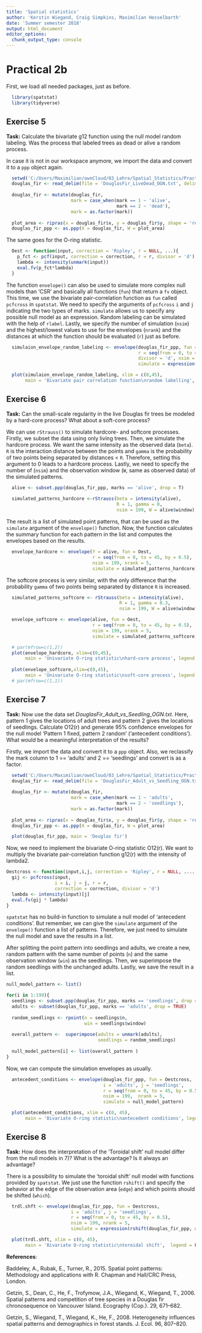 ```yaml
---
title: 'Spatial statistics'	
author: 'Kerstin Wiegand, Craig Simpkins, Maximilian Hesselbarth'	
date: 'Summer semester 2018'	
output: html_document
editor_options: 
  chunk_output_type: console
---
```

# Practical 2b

First, we load all needed packages, just as before.

```r
  library(spatstat)
  library(tidyverse)
```

## Exercise 5 
__Task:__ Calculate the bivariate g12 function using the null model random labeling. Was the process that labeled trees as dead or alive a random process. 

In case it is not in our workspace anymore, we import the data and convert it to a `ppp` object again.

```r
  setwd('C:/Users/Maximilian/ownCloud/03_Lehre/Spatial_Statistics/Practicals/Spatial_statistics_R')
  douglas_fir <- read_delim(file = 'DouglasFir_LiveDead_OGN.txt', delim = ';')
  
  douglas_fir <- mutate(douglas_fir,
                        mark = case_when(mark == 1 ~ 'alive',
                                         mark == 2 ~ 'dead'),
                        mark = as.factor(mark))
  
  plot_area <- ripras(x = douglas_fir$x, y = douglas_fir$y, shape = 'rectangle')
  douglas_fir_ppp <- as.ppp(X = douglas_fir, W = plot_area)
```

The same goes for the O-ring statistic.

```r
  Oest <- function(input, correction = 'Ripley', r = NULL, ...){
    p_fct <- pcf(input, correction = correction, r = r, divisor = 'd')
    lambda <- intensity(unmark(input))
    eval.fv(p_fct*lambda)
  }
```

The function `envelope()` can also be used to simulate more complex null models than 'CSR' and basically all functions (`fun`) that return a `fv` object. This time, we use the bivariate pair-correlation function as `fun` called `pcfcross` in `spatstat`. We need to specify the arguments of `pcfcross` `i` and `j` indicating the two types of marks. `simulate` allows us to specify any possible null model as an expression. Random labeling can be simulated with the help of `rlabel`. Lastly, we specify the number of simulation (`nsim`) and the highest/lowest values to use for the envelopes (`nrank`) and the distances at which the function should be evaluated (`r`) just as before.

```r
  simulaion_envelope_random_labeling <- envelope(douglas_fir_ppp, fun = pcfcross, i = 'alive', j = 'dead', 
                                                 r = seq(from = 0, to = 45, by = 0.5),
                                                 divisor = 'd', nsim = 199, nrank = 5,
                                                 simulate = expression(rlabel(douglas_fir_ppp)))
```

```r
  plot(simulaion_envelope_random_labeling, xlim = c(0,45), 
       main = 'Bivariate pair correlation function\nrandom labelling', legend = FALSE)
```

## Exercise 6
__Task:__ Can the small-scale regularity in the live Douglas fir trees be modeled by a hard-core process? What about a soft-core process?

We can use `rStrauss()` to simulate hardcore- and softcore processes. Firstly, we subset the data using only living trees. Then, we simulate the hardcore process. We want the same intensity as the observed data (`beta`). `R` is the interaction distance between the points and `gamma` is the probability of two points being separated by distances < `R`. Therefore, setting this argument to 0 leads to a hardcore process. Lastly, we need to specify the number of (`nsim`) and the observation window (`W`, same as observed data) of the simulated patterns.

```r
  alive <- subset.ppp(douglas_fir_ppp, marks == 'alive', drop = T)
  
  simulated_patterns_hardcore <-rStrauss(beta = intensity(alive),
                                         R = 1, gamma = 0, 
                                         nsim = 199, W = alive$window)
```

The result is a list of simulated point patterns, that can be used as the `simulate` argument of the `envelope()` function. Now, the function calculates the summary function for each pattern in the list and computes the envelopes based on the results.

```r
  envelope_hardcore <- envelope(Y = alive, fun = Oest, 
                                r = seq(from = 0, to = 45, by = 0.5),
                                nsim = 199, nrank = 5,
                                simulate = simulated_patterns_hardcore)
```

The softcore process is very similar, with the only difference that the probability `gamma` of two points being separated by distance `R` is increased.

```r
  simulated_patterns_softcore <- rStrauss(beta = intensity(alive),
                                          R = 1, gamma = 0.3, 
                                          nsim = 199, W = alive$window)

  envelope_softcore <- envelope(alive, fun = Oest,
                                r = seq(from = 0, to = 45, by = 0.5),
                                nsim = 199, nrank = 5,
                                simulate = simulated_patterns_softcore)
```

```r
  # par(mfrow=c(1,2))
  plot(envelope_hardcore, xlim=c(0,45), 
       main = 'Univariate O-ring statistic\nhard-core process', legend = FALSE)
      
  plot(envelope_softcore,xlim=c(0,45), 
       main = 'Univariate O-ring statistic\nsoft-core process', legend = FALSE)
  # par(mfrow=c(1,1))
```

## Exercise 7 
__Task:__ Now use the data set *DouglasFir_Adult_vs_Seedling_OGN.txt*. Here, pattern 1 gives the locations of adult trees and pattern 2 gives the locations of seedlings. Calculate O12(r) and generate 95% confidence envelopes for the null model 'Pattern 1 fixed, pattern 2 random' ('antecedent conditions'). What would be a meaningful interpretation of the results?

Firstly, we import the data and convert it to a `ppp` object. Also, we reclassify the mark column to 1 == 'adults' and 2 == 'seedlings' and convert is as a factor. 

```r
  setwd('C:/Users/Maximilian/ownCloud/03_Lehre/Spatial_Statistics/Practicals/Spatial_statistics_R')
  douglas_fir <- read_delim(file = 'DouglasFir_Adult_vs_Seedling_OGN.txt', delim = ';')
  
  douglas_fir <- mutate(douglas_fir,
                        mark = case_when(mark == 1 ~ 'adults',
                                         mark == 2 ~ 'seedlings'),
                        mark = as.factor(mark))
  
  plot_area <- ripras(x = douglas_fir$x, y = douglas_fir$y, shape = 'rectangle')
  douglas_fir_ppp <- as.ppp(X = douglas_fir, W = plot_area)
```

```r
  plot(douglas_fir_ppp, main = 'Douglas fir')
```

Now, we need to implement the bivariate O-ring statistic O12(r). We want to multiply the bivariate pair-correlation function g12(r) with the intensity of lambda2.

```r
Oestcross <- function(input,i,j, correction = 'Ripley', r = NULL, ......){
  gij <- pcfcross(input, 
                  i = i, j = j, r = r,
                  correction = correction, divisor = 'd')
  lambda <- intensity(input)[j]
  eval.fv(gij * lambda)
}
```

`spatstat` has no build-in function to simulate a null model of 'antecedent conditions'. But remember, we can give the `simulate` argument of the `envelope()` function a list of patterns. Therefore, we just need to simulate the null model and save the results in a list. 

After splitting the point pattern into seedlings and adults, we create a new, random pattern with the same number of points (`n`) and the same observation window (`win`) as the seedlings. Then, we superimpose the random seedlings with the unchanged adults. Lastly, we save the result in a list.

```r
null_model_pattern <- list()

for(i in 1:199){
  seedlings <- subset.ppp(douglas_fir_ppp, marks == 'seedlings', drop = TRUE)
  adults <- subset(douglas_fir_ppp, marks == 'adults', drop = TRUE)
  
  random_seedlings <- rpoint(n = seedlings$n,
                             win = seedlings$window)
  
  overall_pattern <-  superimpose(adults = unmark(adults),
                                  seedlings = random_seedlings)
  
  null_model_pattern[i] <- list(overall_pattern )
}
```
Now, we can compute the simulation envelopes as usually.

```r
  antecedent_conditions <- envelope(douglas_fir_ppp, fun = Oestcross, 
                                    i = 'adults', j = 'seedlings',
                                    r = seq(from = 0, to = 45, by = 0.5),
                                    nsim = 199,  nrank = 5,
                                    simulate = null_model_pattern)
```

```r
  plot(antecedent_conditions, xlim = c(0, 45),
       main = 'Bivariate O-ring statistic\nantecedent conditions', legend = FALSE)
```

## Exercise 8
__Task:__ How does the interpretation of the 'Toroidal shift' null model differ from the null models in 7)? What is the advantage? Is it always an advantage?

There is a possibility to simulate the 'toroidal shift' null model with functions provided by `spatstat`. We just use the function `rshift()` and specify the behavior at the edge of the observation area (`edge`) and which points should be shifted (`which`).

```r
  trdl.shft <- envelope(douglas_fir_ppp, fun = Oestcross, 
                        i = 'adults', j = 'seedlings',
                        r = seq(from = 0, to = 45, by = 0.5),
                        nsim = 199, nrank = 5,
                        simulate = expression(rshift(douglas_fir_ppp, which = 'seedlings', edge='torus')))
```
```r
  plot(trdl.shft, xlim = c(0, 45), 
       main = 'Bivariate O-ring statistic\ntoroidal shift',  legend = FALSE)
```

__References__:

Baddeley, A., Rubak, E., Turner, R., 2015. Spatial point patterns: Methodology and applications with R. Chapman and Hall/CRC Press, London.

Getzin, S., Dean, C., He, F., Trofymow, J.A., Wiegand, K., Wiegand, T., 2006. Spatial patterns and competition of tree species in a Douglas fir chronosequence on Vancouver Island. Ecography (Cop.). 29, 671–682.

Getzin, S., Wiegand, T., Wiegand, K., He, F., 2008. Heterogeneity influences spatial patterns and demographics in forest stands. J. Ecol. 96, 807–820.
